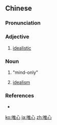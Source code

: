 ==Chinese==
{{zh-forms|alt=惟心}}

===Pronunciation===
{{zh-pron
|m=wéixīn
|c=wai4 sam1
|mn=qz,xm,zz:ûi-sim
|cat=a,n
}}

===Adjective===
{{zh-adj}}

# [[idealistic]]

===Noun===
{{zh-noun}}

# {{lb|zh|Buddhism}} "mind-only"
# [[idealism]]

===References===
* {{cite-web
|url=http://ccbs.ntu.edu.tw/FULLTEXT/JR-PHIL/lai4.htm
|title=The meaning of "mind-only" (wei-hsin): An analysis of a sinitic Mahaayaana phenomenon
|work=Philosophy East and West, by Whalen Lai
|language=English
|date=Jan 1977
|accessdate=2008-06-09}}

[[ko:唯心]]
[[ja:唯心]]
[[zh:唯心]]